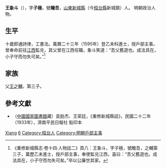 '''王象斗'''（{{bd|？年||？年||catIdx=W王}}），字'''子極'''，號'''瞻吾'''，[[山東|山東]][[新城縣|新城縣]]（今[[桓台縣|桓台縣]]新城鎮）人。 明朝政治人物。

== 生平 ==
十歲即通詩律，工書法。萬曆二十三年（1595年）登乙未科進士，授戶部主事。曾奉命前往[[江西|江西]]監兑，其父曾在江西任職，象斗笑道：“吾父舊遊也。成法具在，小子守而勿失可矣。”<ref>《重修新城縣志·卷十四·人物誌二》頁八：王象斗，字子極，號瞻吾，之輔第三子，萬歷乙未進士，授戶部主事，奉使監兑江西，喜曰：“吾父舊遊也。成法具在，小子守而勿失可矣。”卒以公廉世其家。</ref>

== 家族 ==
父[[王之輔|王之輔]]，第三子。

==參考文獻==
{{reflist}}
*（[[中國國家圖書館|中國國家圖書館]]藏）袁励杰、王寀廷，《重修新城縣誌》，民國二十二年（1933年），濟南平民日報社 鉛印本

{{萬曆二十三年乙未科殿試金榜}}
{{山東新城王氏}}

{{Authority control}}

{{DEFAULTSORT:Wang王}}
[[Category:王姓|Xiang]]
[[Category:新城王氏|6]]
[[Category:桓台人|Category:桓台人]]
[[Category:明朝戶部主事|Category:明朝戶部主事]]